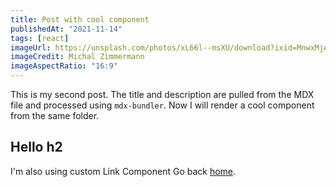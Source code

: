 ```yaml
---
title: Post with cool component
publishedAt: "2021-11-14"
tags: [react]
imageUrl: https://unsplash.com/photos/xL66l--msXU/download?ixid=MnwxMjA3fDB8MXxzZWFyY2h8MTN8fG91dGRvb3J8fDB8fHx8MTYzNzQ4NTMwMA&force=true
imageCredit: Michal Zimmermann
imageAspectRatio: "16:9"
---
```



This is my second post.
The title and description are pulled from the MDX file and processed using `mdx-bundler`.
Now I will render a cool component from the same folder.
<Cool/>

## Hello h2
I'm also using custom Link Component
Go back [home](/).
